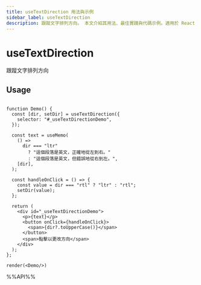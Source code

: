 ```yaml
---
title: useTextDirection 用法與示例
sidebar_label: useTextDirection
description: 跟蹤文字排列方向。 本文介紹其用法、最佳實踐與代碼示例。適用於 React 開發中需要處理副作用的場景。
---
```

# useTextDirection

跟蹤文字排列方向

## Usage

```tsx live noInline

function Demo() {
  const [dir, setDir] = useTextDirection({
    selector: "#_useTextDirectionDemo",
  });

  const text = useMemo(
    () =>
      dir === "ltr"
        ? "這個段落是英文，正確地從左到右。"
        : "這個段落是英文，但錯誤地從右到左。",
    [dir],
  );

  const handleOnClick = () => {
    const value = dir === "rtl" ? "ltr" : "rtl";
    setDir(value);
  };

  return (
    <div id="_useTextDirectionDemo">
      <p>{text}</p>
      <button onClick={handleOnClick}>
        <span>{dir?.toUpperCase()}</span>
      </button>
      <span>點擊以更改方向</span>
    </div>
  );
};

render(<Demo/>)
```

%%API%%